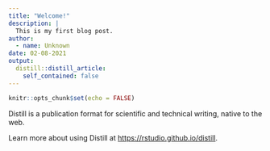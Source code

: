 ```yaml
---
title: "Welcome!"
description: |
  This is my first blog post.
author:
  - name: Unknown
date: 02-08-2021
output:
  distill::distill_article:
    self_contained: false
---
```





```r
knitr::opts_chunk$set(echo = FALSE)
```

Distill is a publication format for scientific and technical writing, native to the web.

Learn more about using Distill at <https://rstudio.github.io/distill>.


